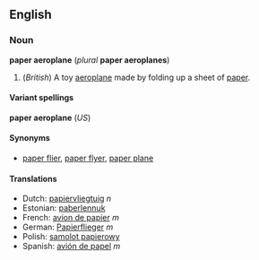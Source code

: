 <!-- If you edit this page, please also edit "paper airplane" to keep these two pages in synch-->
==English==
===Noun===
'''paper aeroplane''' (''plural'' '''paper aeroplanes''')

#(''British'') A toy [[aeroplane]] made by folding up a sheet of [[paper]].

====Variant spellings====
'''paper aeroplane''' (''US'')

====Synonyms====
*[[paper flier]], [[paper flyer]], [[paper plane]]

====Translations====
*Dutch: [[papiervliegtuig]] ''n''
*Estonian: [[paberlennuk]]
*French: [[avion de papier]] ''m''
*German: [[Papierflieger]] ''m''
*Polish: [[samolot papierowy]]
*Spanish: [[avión de papel]] ''m''


<!-- If you edit this page, please also edit "paper airplane" to keep these two pages in synch-->